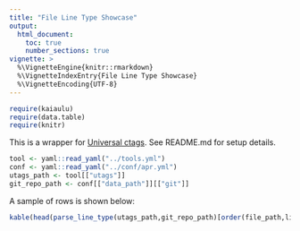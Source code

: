 ```yaml
---
title: "File Line Type Showcase"
output: 
  html_document:
    toc: true
    number_sections: true
vignette: >
  %\VignetteEngine{knitr::rmarkdown}
  %\VignetteIndexEntry{File Line Type Showcase}
  %\VignetteEncoding{UTF-8}
---
```


```r
require(kaiaulu)
require(data.table)
require(knitr)
```

This is a wrapper for [Universal ctags](https://github.com/universal-ctags/ctags). See README.md for setup details.

```r
tool <- yaml::read_yaml("../tools.yml")
conf <- yaml::read_yaml("../conf/apr.yml")
utags_path <- tool[["utags"]]
git_repo_path <- conf[["data_path"]][["git"]]
```

A sample of rows is shown below: 

```r
kable(head(parse_line_type(utags_path,git_repo_path)[order(file_path,line_number)],10))
```


